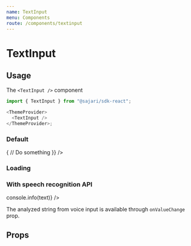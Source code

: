 ```yaml
---
name: TextInput
menu: Components
route: /components/textinput
---
```



# TextInput

## Usage

<ExampleContainer>
  <ThemeProvider>
    <TextInput />
  </ThemeProvider>
</ExampleContainer>

The `<TextInput />` component

```javascript
import { TextInput } from "@sajari/sdk-react";

<ThemeProvider>
  <TextInput />
</ThemeProvider>;
```

### Default

<Playground>
  <ExampleContainer>
    <ThemeProvider>
      <TextInput
        label="Search something"
        onValueChange={value => {
          // Do something
        }}
      />
    </ThemeProvider>
  </ExampleContainer>
</Playground>

### Loading

<Playground>
  <ExampleContainer>
    <ThemeProvider>
      <TextInput loading />
    </ThemeProvider>
  </ExampleContainer>
</Playground>

### With speech recognition API

<Playground>
  <ExampleContainer>
    <ThemeProvider>
      <TextInput enableVoice onValueChange={text => console.info(text)} />
    </ThemeProvider>
  </ExampleContainer>
</Playground>

The analyzed string from voice input is available through `onValueChange` prop.

## Props

<PropsTable of={TextInput} />
